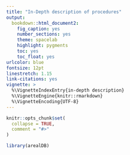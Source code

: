 ```yaml
---
title: "In-Depth description of procedures"
output: 
  bookdown::html_document2:
    fig_caption: yes
    number_sections: yes
    theme: spacelab
    highlight: pygments
    toc: yes
    toc_float: yes
urlcolor: blue
fontsize: 12pt
linestretch: 1.15
link-citations: yes
vignette: >
  %\VignetteIndexEntry{in-depth description}
  %\VignetteEngine{knitr::rmarkdown}
  %\VignetteEncoding{UTF-8}
---
```


```r
knitr::opts_chunk$set(
  collapse = TRUE,
  comment = "#>"
)
```

```r
library(arealDB)
```
